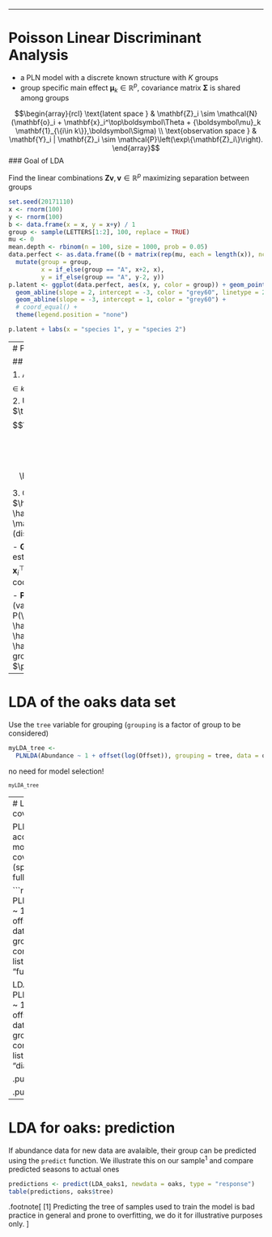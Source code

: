 
---

# Poisson Linear Discriminant Analysis

 - a PLN model with a discrete known structure with $K$ groups
 - group specific main effect ${\boldsymbol\mu}_k \in\mathbb{R}^p$, covariance matrix $\boldsymbol{\Sigma}$ is shared among groups

$$\begin{array}{rcl}
  \text{latent space } &   \mathbf{Z}_i \sim \mathcal{N}(\mathbf{o}_i + \mathbf{x}_i^\top\boldsymbol\Theta + {\boldsymbol\mu}_k \mathbf{1}_{\{i\in k\}},\boldsymbol\Sigma) \\
  \text{observation space } &  \mathbf{Y}_i | \mathbf{Z}_i \sim \mathcal{P}\left(\exp\{\mathbf{Z}_i\}\right).
\end{array}$$
### Goal of LDA

Find the linear combinations $\mathbf{Z}\mathbf{v}, \mathbf{v}\in\mathbb{R}^p$ maximizing separation between groups

```r
set.seed(20171110)
x <- rnorm(100)
y <- rnorm(100)
b <- data.frame(x = x, y = x+y) / 1
group <- sample(LETTERS[1:2], 100, replace = TRUE)
mu <- 0
mean.depth <- rbinom(n = 100, size = 1000, prob = 0.05)
data.perfect <- as.data.frame((b + matrix(rep(mu, each = length(x)), ncol = 2))) %>%
  mutate(group = group,
         x = if_else(group == "A", x+2, x),
         y = if_else(group == "A", y-2, y))
p.latent <- ggplot(data.perfect, aes(x, y, color = group)) + geom_point() + ggtitle(expression(Latent~Space~(Z))) +
  geom_abline(slope = 2, intercept = -3, color = "grey60", linetype = 2) +
  geom_abline(slope = -3, intercept = 1, color = "grey60") +
  # coord_equal() +
  theme(legend.position = "none")

p.latent + labs(x = "species 1", y = "species 2")
```

---
# Poisson LDA: mimick the Gaussian case

## Solution

1. Adjust a "standard" PLN with $\mathbf{X} \rightarrow (\mathbf{X}, \mathbf{1}_{\{i\in k\}})$,  $\boldsymbol\Theta \rightarrow (\boldsymbol\Theta, \mathbf{U} = ({\boldsymbol\mu}_1, \dots, {\boldsymbol\mu}_K))$

2. Use estimate $\boldsymbol\Sigma, \mathbf{U}$ and $\boldsymbol\Theta$ and $\tilde{\mathbf{Z}}_i$ to compute
$$\hat{\boldsymbol\Sigma}_{\text{between}} = \frac1{K-1} \sum_k n_k (\hat{\boldsymbol\mu}_k - \hat{\boldsymbol\mu}_\bullet) (\hat{\boldsymbol\mu}_k - \hat{\boldsymbol\mu}_\bullet)^\intercal$$

3. Compute first $K-1$ eigenvectors of $\hat{\boldsymbol\Sigma}^{-1} \hat{\boldsymbol\Sigma}_{\text{between}} = \mathbf{P}^\top \Lambda \mathbf{P}$ (discriminant axes)

- **Graphical representation**:  
  - Center the estimated latent position $\tilde{Z} = \mathbb{E}_q [\mathbf{Z}] - \mathbf{o}_i - \mathbf{x}_i^\top {\boldsymbol\Theta}$
  - Represent $\tilde{Z}^\text{LDA} = \tilde{Z} \mathbf{P} \Lambda^{1/2}$ the coordinates along the discriminant axes

- **Prediction**: For each group, 
  - Compute (variational) likelihood $p_k = P(\mathbf{Y}_{\text{new}} | \hat{\boldsymbol\Sigma}, \hat{\boldsymbol\Theta}, \hat{\boldsymbol\mu}_k)$
  - Assign $i$ to group with highest posterior probability $\pi_k \propto \frac{n_k p_k}{n}$
  
---

# LDA of the oaks data set

Use the `tree` variable for grouping (`grouping` is a factor of group to be considered)

```r
myLDA_tree <- 
  PLNLDA(Abundance ~ 1 + offset(log(Offset)), grouping = tree, data = oaks)
```

no need for model selection!

<small>
```r
myLDA_tree
```
</small>

---
# LDA for oaks: covariance model

PLN-LDA can account for various model of the covariance (spherical, diagonal, full)

```r
LDA_oaks1 <- PLNLDA(Abundance ~ 1 + offset(log(Offset)), 
  data = oaks, grouping = tree, control = list(covariance = "full"))

LDA_oaks2 <- PLNLDA(Abundance ~ 1 + offset(log(Offset)), 
  data = oaks, grouping = tree, control = list(covariance = "diagonal"))
```

.pull-left[
```r
plot(LDA_oaks1, map = "individual", nb_axes = 1, main = "fully parametrized")
```
]

.pull-right[
```r
plot(LDA_oaks2, map = "individual", nb_axes = 1, main = "diagonal")
```
]

---
# LDA for oaks: prediction

If abundance data for new data are avalaible, their group can be predicted using the `predict` function. We illustrate this on our sample<sup>1</sup> and compare predicted seasons to actual ones

```r
predictions <- predict(LDA_oaks1, newdata = oaks, type = "response")
table(predictions, oaks$tree)
```

.footnote[
[1] Predicting the tree of samples used to train the model is bad practice in general and prone to overfitting, we do it for illustrative purposes only. 
]
